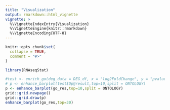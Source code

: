```yaml
---
title: "Visualization"
output: rmarkdown::html_vignette
vignette: >
  %\VignetteIndexEntry{Visualization}
  %\VignetteEngine{knitr::rmarkdown}
  %\VignetteEncoding{UTF-8}
---
```


```r
knitr::opts_chunk$set(
  collapse = TRUE,
  comment = "#>"
)
```

```r
library(RNAseqStat)
```

```r
#test <- enrich_go(deg_data = DEG_df, x = "log2FoldChange", y = "pvalue")
# p <- enhance_barplot(test$Up@result,top=10,split = ONTOLOGY)
p <- enhance_barplot(go_res,top=10,split = ONTOLOGY)
grid::grid.newpage()
grid::grid.draw(p)
enhance_barplot(go_res,top=30)
```

